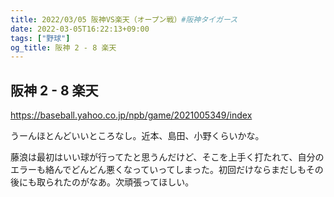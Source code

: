 ```yaml
---
title: 2022/03/05 阪神VS楽天（オープン戦）#阪神タイガース
date: 2022-03-05T16:22:13+09:00
tags: ["野球"]
og_title: 阪神 2 - 8 楽天
---
```


## 阪神 2 - 8 楽天

https://baseball.yahoo.co.jp/npb/game/2021005349/index

うーんほとんどいいところなし。近本、島田、小野くらいかな。

藤浪は最初はいい球が行ってたと思うんだけど、そこを上手く打たれて、自分のエラーも絡んでどんどん悪くなっていってしまった。初回だけならまだしもその後にも取られたのがなあ。次頑張ってほしい。